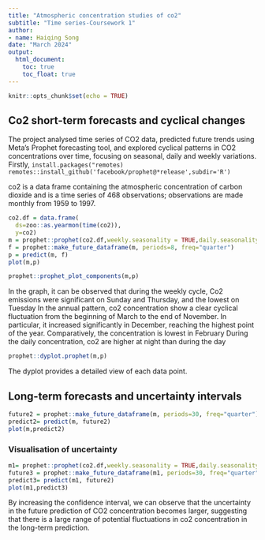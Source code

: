 ```yaml
---
title: "Atmospheric concentration studies of co2"
subtitle: "Time series-Coursework 1"
author:
- name: Haiqing Song
date: "March 2024"
output:
  html_document:
    toc: true
    toc_float: true
---
```


```r
knitr::opts_chunk$set(echo = TRUE)
```


## Co2 short-term forecasts and cyclical changes

The project analysed time series of CO2 data, predicted future trends using Meta's Prophet forecasting tool, and explored cyclical patterns in CO2 concentrations over time, focusing on seasonal, daily and weekly variations.
Firstly, `install.packages("remotes)`
`remotes::install_github('facebook/prophet@*release',subdir='R')`

co2 is a data frame containing the atmospheric concentration of carbon dioxide and is a time series of 468 observations; observations are made monthly from 1959 to 1997.



```r
co2.df = data.frame(
  ds=zoo::as.yearmon(time(co2)), 
  y=co2)
m = prophet::prophet(co2.df,weekly.seasonality = TRUE,daily.seasonality = TRUE)
f = prophet::make_future_dataframe(m, periods=8, freq="quarter")
p = predict(m, f)
plot(m,p)
```



```r
prophet::prophet_plot_components(m,p)
```
In the graph, it can be observed that during the weekly cycle, Co2 emissions were significant on Sunday and Thursday, and the lowest on Tuesday
In the annual  pattern, co2 concentration show a clear cyclical fluctuation from the beginning of March to the end of November. In particular, it increased significantly in December, reaching the highest point of the year. Comparatively, the concentration is lowest in February
During the daily concentration, co2 are higher at night than during the day

```r
prophet::dyplot.prophet(m,p)
```
The dyplot provides a detailed view of each data point.


## Long-term forecasts and uncertainty intervals

```r
future2 = prophet::make_future_dataframe(m, periods=30, freq="quarter")
predict2= predict(m, future2)
plot(m,predict2)
```

### Visualisation of uncertainty

```r
m1= prophet::prophet(co2.df,weekly.seasonality = TRUE,daily.seasonality = TRUE,interval.width = 0.95)
future3 = prophet::make_future_dataframe(m1, periods=30, freq="quarter")
predict3= predict(m1, future2)
plot(m1,predict3)

```
By increasing the confidence interval, we can observe that the uncertainty in the future prediction of CO2 concentration becomes larger, suggesting that there is a large range of potential fluctuations in co2 concentration in the long-term prediction.

